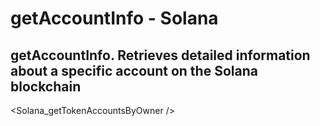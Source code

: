 # getAccountInfo - Solana

## getAccountInfo.  Retrieves detailed information about a specific account on the Solana blockchain


<Solana_getTokenAccountsByOwner />
